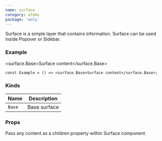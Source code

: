 ```yaml
---
name: surface
category: atoms
package: 'woly'
---
```



Surface is a simple layer that contains information. Surface can be used inside Popover or Sidebar.

### Example

<surface.Base>Surface content</surface.Base>

```tsx
const Example = () => <surface.Base>Surface content</surface.Base>;
```

### Kinds

| Name   | Description  |
| ------ | ------------ |
| `Base` | Base surface |

### Props

Pass any content as a children property within Surface component.
